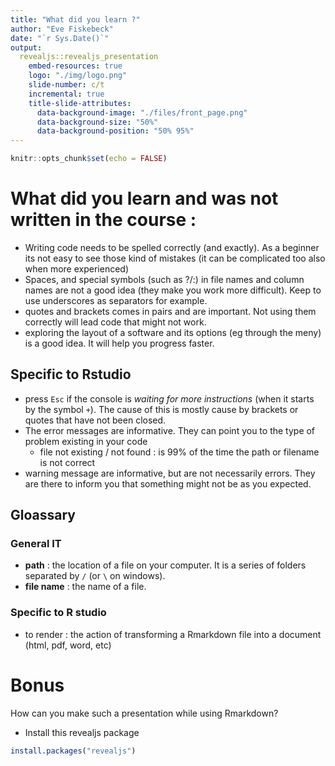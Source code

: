 ---
title: "What did you learn ?"
author: "Eve Fiskebeck"
date: "`r Sys.Date()`"
output: 
  revealjs::revealjs_presentation
    embed-resources: true
    logo: "./img/logo.png"
    slide-number: c/t
    incremental: true
    title-slide-attributes: 
      data-background-image: "./files/front_page.png"
      data-background-size: "50%"
      data-background-position: "50% 95%"
---

```{r setup, include=FALSE}
knitr::opts_chunk$set(echo = FALSE)
```

# What did you learn and was not written in the course :

- Writing code needs to be spelled correctly (and exactly). As a beginner its 
not easy to see those kind of mistakes (it can be complicated too also when 
more experienced)
- Spaces, and special symbols (such as ?\/:) in file names and column names are 
not a good idea (they make you work more difficult). Keep to use underscores as 
separators for example. 
- quotes and brackets comes in pairs and are important. Not using them correctly 
will lead code that might not work.
- exploring the layout of a software and its options (eg through the meny) is a 
good idea. It will help you progress faster.



## Specific to Rstudio 

- press `Esc` if the console is _waiting for more instructions_ (when it starts 
  by the symbol `+`). The cause of this is mostly cause by brackets or quotes 
  that have not been closed.
- The error messages are informative. They can point you to the type of problem 
  existing in your code 
   - file not existing / not found : is 99% of the time the path or filename is 
   not correct
 - warning message are informative, but are not necessarily errors. They are 
   there to inform you that something might not be as you expected.


## Gloassary 

### General IT

- **path** : the location of a file on your computer. It is a series of folders 
  separated by `/` (or `\` on windows).
- **file name** : the name of a file.

### Specific to R studio

- to render : the action of transforming a Rmarkdown file into a document (html, 
  pdf, word, etc)


# Bonus 

How can you make such a presentation while using Rmarkdown?

- Install this revealjs package 
```{r}
install.packages("revealjs")
```



